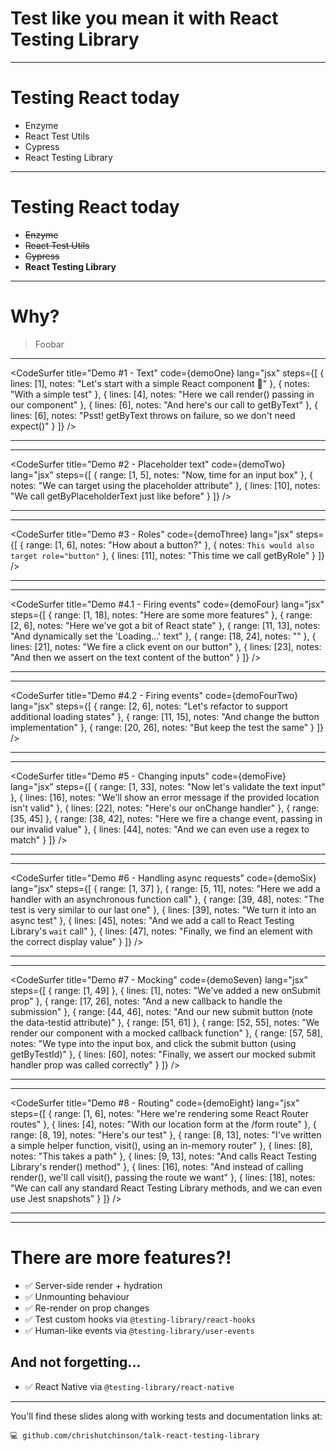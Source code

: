 
<Head>
  <link
    rel="stylesheet"
    href="https://fonts.googleapis.com/css?family=Montserrat&display=swap"
  />
  <title>
    Test like you mean it with React Testing Library | Chris Hutchinson
  </title>
</Head>





<Layout>

# Test like you mean it with React Testing Library

</Layout>

---

<Layout>

# Testing React today

- Enzyme
- React Test Utils
- Cypress
- React Testing Library

</Layout>

---

<Layout>

# Testing React today

- <strike>Enzyme</strike>
- <strike>React Test Utils</strike>
- <strike>Cypress</strike>
- **React Testing Library**

</Layout>

---

<Layout>

# Why?

> Foobar

</Layout>

---

<Layout withPadding={false}>

<CodeSurfer
  title="Demo #1 - Text"
  code={demoOne}
  lang="jsx"
  steps={[
    {
      lines: [1],
      notes: "Let's start with a simple React component 👋"
    },
    {
      notes: "With a simple test"
    },
    {
      lines: [4],
      notes: "Here we call render() passing in our component"
    },
    {
      lines: [6],
      notes: "And here's our call to getByText"
    },
    {
      lines: [6],
      notes: "Psst! getByText throws on failure, so we don't need expect()"
    }
  ]}
/>

</Layout>

---

<Layout fullWidth={true}>
  <Jest title="should render the text 'Hello, world!'" didPass={true} />
</Layout>

---

<Layout withPadding={false}>

<CodeSurfer
  title="Demo #2 - Placeholder text"
  code={demoTwo}
  lang="jsx"
  steps={[
    {
      range: [1, 5],
      notes: "Now, time for an input box"
    },
    {
      notes: "We can target using the placeholder attribute"
    },
    {
      lines: [10],
      notes: "We call getByPlaceholderText just like before"
    }
  ]}
/>

</Layout>

---

<Layout fullWidth={true}>
  <Jest
    title="should render an input with a 'Location' placeholder"
    didPass={true}
  />
</Layout>

---

<Layout withPadding={false}>

<CodeSurfer
  title="Demo #3 - Roles"
  code={demoThree}
  lang="jsx"
  steps={[
    {
      range: [1, 6],
      notes: "How about a button?"
    },
    {
      notes: `This would also target role="button"`
    },
    {
      lines: [11],
      notes: "This time we call getByRole"
    }
  ]}
/>

</Layout>

---

<Layout fullWidth={true}>
  <Jest
    title="should render an element with the role 'button'"
    didPass={true}
  />
</Layout>

---

<Layout withPadding={false}>

<CodeSurfer
  title="Demo #4.1 - Firing events"
  code={demoFour}
  lang="jsx"
  steps={[
    {
      range: [1, 18],
      notes: "Here are some more features"
    },
    {
      range: [2, 6],
      notes: "Here we've got a bit of React state"
    },
    {
      range: [11, 13],
      notes: "And dynamically set the 'Loading...' text"
    },
    {
      range: [18, 24],
      notes: ""
    },
    {
      lines: [21],
      notes: "We fire a click event on our button"
    },
    {
      lines: [23],
      notes: "And then we assert on the text content of the button"
    }
  ]}
/>

</Layout>

---

<Layout fullWidth={true}>
  <Jest
    title="should change the button text to 'Loading...' when clicked"
    didPass={true}
  />
</Layout>

---

<Layout withPadding={false}>

<CodeSurfer
  title="Demo #4.2 - Firing events"
  code={demoFourTwo}
  lang="jsx"
  steps={[
    {
      range: [2, 6],
      notes: "Let's refactor to support additional loading states"
    },
    {
      range: [11, 15],
      notes: "And change the button implementation"
    },
    {
      range: [20, 26],
      notes: "But keep the test the same"
    }
  ]}
/>

</Layout>

---

<Layout fullWidth={true}>
  <Jest
    title="should change the button text to 'Loading...' when clicked"
    didPass={true}
  />
</Layout>

---

<Layout withPadding={false}>

<CodeSurfer
  title="Demo #5 - Changing inputs"
  code={demoFive}
  lang="jsx"
  steps={[
    {
      range: [1, 33],
      notes: "Now let's validate the text input"
    },
    {
      lines: [16],
      notes: "We'll show an error message if the provided location isn't valid"
    },
    {
      lines: [22],
      notes: "Here's our onChange handler"
    },
    {
      range: [35, 45]
    },
    {
      range: [38, 42],
      notes: "Here we fire a change event, passing in our invalid value"
    },
    {
      lines: [44],
      notes: "And we can even use a regex to match"
    }
  ]}
/>

</Layout>

---

<Layout fullWidth={true}>
  <Jest
    title="should render an error message if an invalid location is entered"
    didPass={true}
  />
</Layout>

---

<Layout withPadding={false}>

<CodeSurfer
  title="Demo #6 - Handling async requests"
  code={demoSix}
  lang="jsx"
  steps={[
    {
      range: [1, 37]
    },
    {
      range: [5, 11],
      notes: "Here we add a handler with an asynchronous function call"
    },
    {
      range: [39, 48],
      notes: "The test is very similar to our last one"
    },
    {
      lines: [39],
      notes: "We turn it into an async test"
    },
    {
      lines: [45],
      notes: "And we add a call to React Testing Library's `wait` call"
    },
    {
      lines: [47],
      notes: "Finally, we find an element with the correct display value"
    }
  ]}
/>

</Layout>

---

<Layout fullWidth={true}>
  <Jest
    title="should render the async value into the input box"
    didPass={true}
  />
</Layout>

---

<Layout withPadding={false}>

<CodeSurfer
  title="Demo #7 - Mocking"
  code={demoSeven}
  lang="jsx"
  steps={[
    {
      range: [1, 49]
    },
    {
      lines: [1],
      notes: "We've added a new onSubmit prop"
    },
    {
      range: [17, 26],
      notes: "And a new callback to handle the submission"
    },
    {
      range: [44, 46],
      notes: "And our new submit button (note the data-testid attribute)"
    },
    {
      range: [51, 61]
    },
    {
      range: [52, 55],
      notes: "We render our component with a mocked callback function"
    },
    {
      range: [57, 58],
      notes:
        "We type into the input box, and click the submit button (using getByTestId)"
    },
    {
      lines: [60],
      notes:
        "Finally, we assert our mocked submit handler prop was called correctly"
    }
  ]}
/>

</Layout>

---

<Layout fullWidth={true}>
  <Jest title="should call the onSubmit prop with..." didPass={true} />
</Layout>

---

<Layout withPadding={false}>

<CodeSurfer
  title="Demo #8 - Routing"
  code={demoEight}
  lang="jsx"
  steps={[
    {
      range: [1, 6],
      notes: "Here we're rendering some React Router routes"
    },
    {
      lines: [4],
      notes: "With our location form at the /form route"
    },
    {
      range: [8, 19],
      notes: "Here's our test"
    },
    {
      range: [8, 13],
      notes:
        "I've written a simple helper function, visit(), using an in-memory router"
    },
    {
      lines: [8],
      notes: "This takes a path"
    },
    {
      lines: [9, 13],
      notes: "And calls React Testing Library's render() method"
    },
    {
      lines: [16],
      notes:
        "And instead of calling render(), we'll call visit(), passing the route we want"
    },
    {
      lines: [18],
      notes:
        "We can call any standard React Testing Library methods, and we can even use Jest snapshots"
    }
  ]}
/>

</Layout>

---

<Layout fullWidth={true}>
  <Jest
    title="should render the form when the `/form` route is visited"
    didPass={true}
  />
</Layout>

---

<Layout>

# There are more features?!

<ul
  style={{
    textAlign: "left",
    listStyleType: "none",
    padding: 0,
    fontSize: 31,
    lineHeight: 1.6
  }}
>
  <li>✅ Server-side render + hydration</li>
  <li>✅ Unmounting behaviour</li>
  <li>✅ Re-render on prop changes</li>
  <li>
    ✅ Test custom hooks via <code>@testing-library/react-hooks</code>
  </li>
  <li>
    ✅ Human-like events via <code>@testing-library/user-events</code>
  </li>
</ul>

## And not forgetting...

<Appear>
  <ul
    style={{
      textAlign: "left",
      listStyleType: "none",
      padding: 0
    }}
  >
    <li>
      ✅ React Native via <code>@testing-library/react-native</code>
    </li>
  </ul>
</Appear>

</Layout>

---

<Layout>

<Jest title="should get to the end of the talk" didPass={true} />

You'll find these slides along with working tests and documentation links at:

`💻 github.com/chrishutchinson/talk-react-testing-library`

</Layout>
